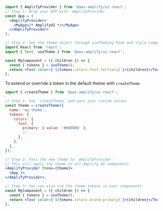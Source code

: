 ```jsx
import { AmplifyProvider } from '@aws-amplify/ui-react';
// Step 1: Wrap your APP with `AmplifyProvider`
const App = (
  <AmplifyProvider>
    <MyApp>/* AmplifyUI */</MyApp>
  </AmplifyProvider>
);

// Step 2: Get the theme object through useTheming hook and style components with it
import React from 'react';
import { Text, useTheme } from '@aws-amplify/ui-react';

const MyComponent = ({ children }) => {
  const { tokens } = useTheme();
  return <Text color={`${tokens.colors.font.tertiary}`}>{children}</Text>;
};
```

To extend or override a token in the default theme with `createTheme`

```jsx
import { createTheme } from '@aws-amplify/ui-react';

// Step 1: Use `createTheme` and pass your custom values
const theme = createTheme({
  name: 'my-theme',
  tokens: {
    colors: {
      font: {
        primary: { value: '#008080' },
        // ...
      },
    },
  },
});

// Step 2: Pass the new theme to `AmplifyProvider`
// this will apply the theme to all Amplify UI components
<AmplifyProvider theme={theme}>
  <App />
</AmplifyProvider>;

// Step 3: You can also use the theme tokens in your components
const MyComponent = ({ children }) => {
  const { tokens } = useTheme();
  return <Text color={`${tokens.colors.brand.primary}`}>{children}</Text>;
};
```
